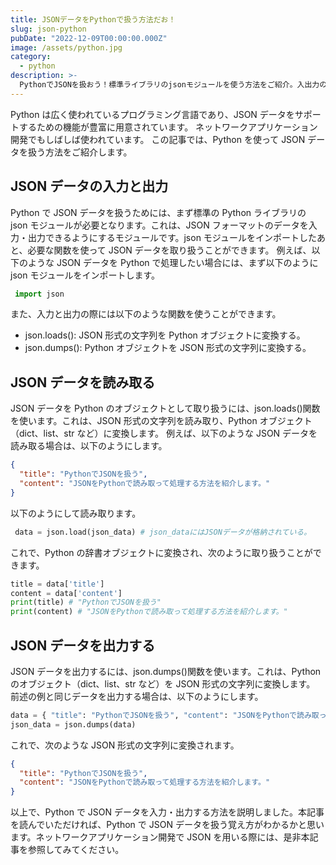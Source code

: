 ```yaml
---
title: JSONデータをPythonで扱う方法だお！
slug: json-python
pubDate: "2022-12-09T00:00:00.000Z"
image: /assets/python.jpg
category:
  - python
description: >-
  PythonでJSONを扱おう！標準ライブラリのjsonモジュールを使う方法をご紹介。入出力の際に必要な関数や、文字列をPythonオブジェクトに変換する方法も詳しく説明
---
```


Python は広く使われているプログラミング言語であり、JSON データをサポートするための機能が豊富に用意されています。
ネットワークアプリケーション開発でもしばしば使われています。
この記事では、Python を使って JSON データを扱う方法をご紹介します。

## JSON データの入力と出力

Python で JSON データを扱うためには、まず標準の Python ライブラリの json モジュールが必要となります。これは、JSON フォーマットのデータを入力・出力できるようにするモジュールです。json モジュールをインポートしたあと、必要な関数を使って JSON データを取り扱うことができます。 例えば、以下のような JSON データを Python で処理したい場合には、まず以下のように json モジュールをインポートします。

```python
 import json
```

また、入力と出力の際には以下のような関数を使うことができます。

- json.loads(): JSON 形式の文字列を Python オブジェクトに変換する。
- json.dumps(): Python オブジェクトを JSON 形式の文字列に変換する。

## JSON データを読み取る

JSON データを Python のオブジェクトとして取り扱うには、json.loads()関数を使います。これは、JSON 形式の文字列を読み取り、Python オブジェクト（dict、list、str など）に変換します。 例えば、以下のような JSON データを読み取る場合は、以下のようにします。

```json
{
  "title": "PythonでJSONを扱う",
  "content": "JSONをPythonで読み取って処理する方法を紹介します。"
}
```

以下のようにして読み取ります。

```python
 data = json.load(json_data) # json_dataにはJSONデータが格納されている。
```

これで、Python の辞書オブジェクトに変換され、次のように取り扱うことができます。

```python
title = data['title']
content = data['content']
print(title) # "PythonでJSONを扱う"
print(content) # "JSONをPythonで読み取って処理する方法を紹介します。"
```

## JSON データを出力する

JSON データを出力するには、json.dumps()関数を使います。これは、Python のオブジェクト（dict、list、str など）を JSON 形式の文字列に変換します。 前述の例と同じデータを出力する場合は、以下のようにします。

```python
data = { "title": "PythonでJSONを扱う", "content": "JSONをPythonで読み取って処理する方法を紹介します。" }
json_data = json.dumps(data)
```

これで、次のような JSON 形式の文字列に変換されます。

```json
{
  "title": "PythonでJSONを扱う",
  "content": "JSONをPythonで読み取って処理する方法を紹介します。"
}
```

以上で、Python で JSON データを入力・出力する方法を説明しました。本記事を読んでいただければ、Python で JSON データを扱う覚え方がわかるかと思います。ネットワークアプリケーション開発で JSON を用いる際には、是非本記事を参照してみてください。
